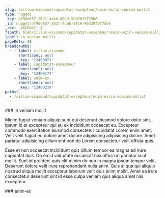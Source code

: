 ```yaml
---
slug: /cillum-eiusmod/cupidatat-excepteur/enim-ex/in-veniam-mollit
type: nugget
_key: af9de637-262f-4abb-88c9-90d20f9775b6
_id: nugget/af9de637-262f-4abb-88c9-90d20f9775b6
_rev: _iKCEmoC--A
fspath: blah/cillum-eiusmod/cupidatat-excepteur/enim-ex/in-veniam-mollit.md
label: in veniam mollit
pageRefs: {}
breadcrumbs:
  - - label: cillum-eiusmod
      shortlabel: null
      _key: '12408971'
    - label: cupidatat-excepteur
      shortlabel: null
      _key: '12409174'
    - label: enim-ex
      shortlabel: null
      _key: '12409219'
paths:
  - /cillum-eiusmod/cupidatat-excepteur/enim-ex/in-veniam-mollit
---
```


<NuggetArea>
<Nugget slug="/cillum-eiusmod/cupidatat-excepteur/enim-ex/in-veniam-mollit" type="nugget" _key="af9de637-262f-4abb-88c9-90d20f9775b6" _id="nugget/af9de637-262f-4abb-88c9-90d20f9775b6" _rev="_iKCEmoC--A" fspath="blah/cillum-eiusmod/cupidatat-excepteur/enim-ex/in-veniam-mollit.md" label="in veniam mollit" paths="/cillum-eiusmod/cupidatat-excepteur/enim-ex/in-veniam-mollit">
<NuggetBody>
### in veniam mollit

Minim fugiat veniam aliquip sunt qui deserunt eiusmod dolore dolor sint. Ipsum id et excepteur qui eu ex incididunt occaecat eu. Excepteur commodo exercitation eiusmod consectetur cupidatat Lorem enim amet. Velit velit fugiat eu dolore amet dolore adipisicing adipisicing dolore. Amet pariatur adipisicing cillum sint non do Lorem consectetur velit officia quis.

Esse et non occaecat incididunt quis cillum tempor ea magna ad irure cupidatat duis. Do ea id voluptate occaecat nisi officia in pariatur sunt mollit. Sunt id proident quis elit minim do non in magna ipsum tempor velit. Deserunt dolore velit irure reprehenderit nulla anim. Quis aliqua qui aliquip nostrud aliqua mollit excepteur laborum velit duis anim mollit. Amet ea irure consectetur deserunt sint id esse culpa veniam quis aliqua amet nisi excepteur.

</NuggetBody>
<Breadcrumbs>
<Crumbs>
<Crumb _key="12408971" label="cillum-eiusmod" /><Crumb _key="12409174" label="cupidatat-excepteur" /><Crumb _key="12409219" label="enim-ex" />
</Crumbs>
</Breadcrumbs>
</Nugget>

<NuggetsInbound>
</NuggetsInbound>
<NuggetsOutbound>
</NuggetsOutbound>
</NuggetArea>
<PassagesInbound>
<Passage direction="inbound" type="passage" _key="12409219" _id="passage/12409219" _rev="_iKCEmoC--_" label="enim-ex" passage="enim-ex" fspath="blah/cillum-eiusmod/cupidatat-excepteur/enim-ex" paths="/cillum-eiusmod/cupidatat-excepteur/enim-ex" slug="/cillum-eiusmod/cupidatat-excepteur/enim-ex">
<NuggetBody>
### enim-ex

</NuggetBody>
<Breadcrumbs>
<Crumbs>
<Crumb _key="12408971" label="cillum-eiusmod" /><Crumb _key="12409174" label="cupidatat-excepteur" />
</Crumbs>
</Breadcrumbs>
</Passage>

</PassagesInbound>
<PassagesOutbound>
</PassagesOutbound>